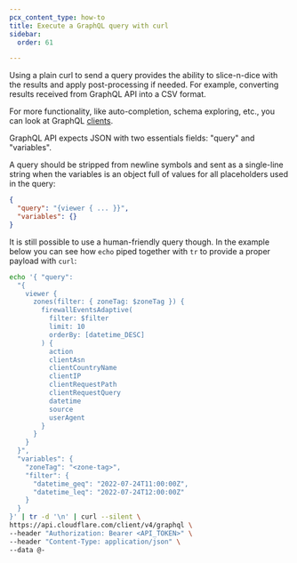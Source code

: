 ```yaml
---
pcx_content_type: how-to
title: Execute a GraphQL query with curl
sidebar:
  order: 61

---
```


Using a plain curl to send a query provides the ability to slice-n-dice with the
results and apply post-processing if needed. For example, converting
results received from GraphQL API into a CSV format.

For more functionality, like auto-completion, schema exploring, etc., you can
look at GraphQL [clients](/analytics/graphql-api/getting-started/compose-graphql-query/).

GraphQL API expects JSON with two essentials fields: "query" and "variables".

A query should be stripped from newline symbols and sent as a single-line string
when the variables is an object full of values for all placeholders used in the
query:

```json title="A payload structure for GraphQL API"
{
  "query": "{viewer { ... }}",
  "variables": {}
}
```

It is still possible to use a human-friendly query though. In the example below
you can see how `echo` piped together with `tr` to provide a proper payload with
`curl`:

```bash title="Example bash script that uses curl to query Analytics API"
echo '{ "query":
  "{
    viewer {
      zones(filter: { zoneTag: $zoneTag }) {
        firewallEventsAdaptive(
          filter: $filter
          limit: 10
          orderBy: [datetime_DESC]
        ) {
          action
          clientAsn
          clientCountryName
          clientIP
          clientRequestPath
          clientRequestQuery
          datetime
          source
          userAgent
        }
      }
    }
  }",
  "variables": {
    "zoneTag": "<zone-tag>",
    "filter": {
      "datetime_geq": "2022-07-24T11:00:00Z",
      "datetime_leq": "2022-07-24T12:00:00Z"
    }
  }
}' | tr -d '\n' | curl --silent \
https://api.cloudflare.com/client/v4/graphql \
--header "Authorization: Bearer <API_TOKEN>" \
--header "Content-Type: application/json" \
--data @-
```
